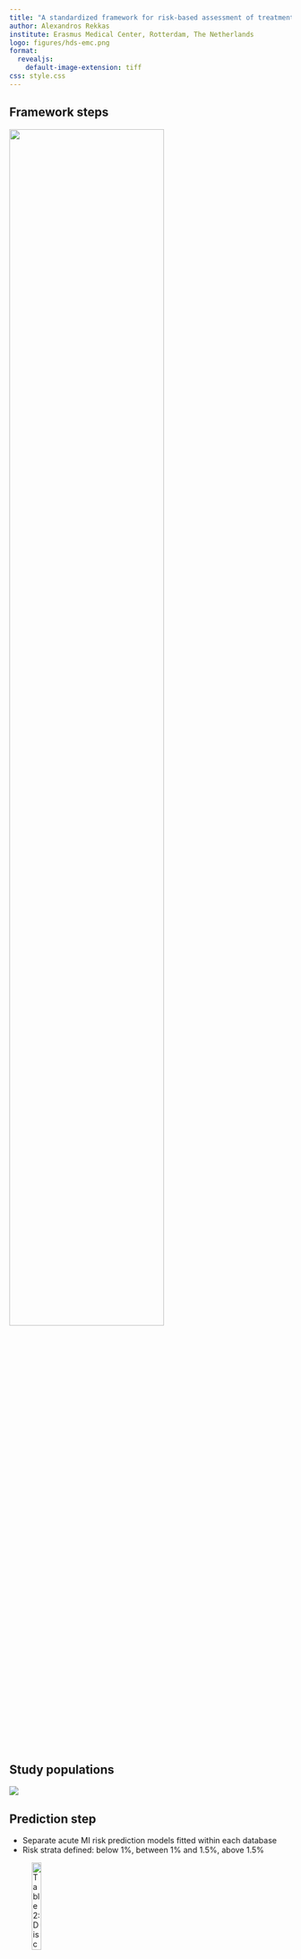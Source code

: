 ```yaml
---
title: "A standardized framework for risk-based assessment of treatment effect heterogeneity in observational databases"
author: Alexandros Rekkas
institute: Erasmus Medical Center, Rotterdam, The Netherlands
logo: figures/hds-emc.png
format:
  revealjs: 
    default-image-extension: tiff
css: style.css
---
```


## Framework steps

![](figures/framework_steps.png){width=74%}




## Study populations

![](figures/table1.png)

## Prediction step

- Separate acute MI risk prediction models fitted within each database
- Risk strata defined: below 1%, between 1% and 1.5%, above 1.5%


![Table 2: Discriminative ability (c-statistic) of the derived prediction models](figures/table2.png){height=20%}


## Estimation step

:::{.panel-tabset}

### Pref. scores

![](figures/ps_density.png){width=63%}

### Covariate balance
![](figures/covariate_balance.png){width=63%}

### Negative controls
![](figures/negative_controls.png){width=65%}

:::

## Relative treatment effects

::: {.panel-tabset}

### Main outcomes

![](figures/relative-main.png)

### Safety outcomes

![](figures/relative-safety.png){width=57%}

:::

## Absolute treatment effects

::: {.panel-tabset}

### Main outcomes

![](figures/absolute-main.png)

### Safety outcomes

![](figures/absolute-safety.png){width=55%}
:::

